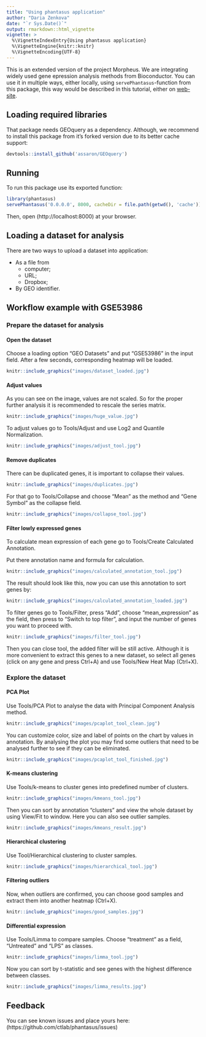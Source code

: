 ```yaml
---
title: "Using phantasus application"
author: "Daria Zenkova"
date: "`r Sys.Date()`"
output: rmarkdown::html_vignette
vignette: >
  %\VignetteIndexEntry{Using phantasus application}
  %\VignetteEngine{knitr::knitr}
  %\VignetteEncoding{UTF-8}
---
```


This is an extended version of the project Morpheus. 
We are integrating widely used gene epression analysis methods 
from Bioconductor. You can use it in multiple ways, either locally, 
using `servePhantasus`-function from this package, this way would be 
described in this tutorial, 
either on [web-site](https://artyomovlab.wustl.edu/phantasus).

## Loading required libraries

That package needs GEOquery as a dependency. Although, we recommend to install 
this package from it's forked version due to its better cache support:
```r
devtools::install_github('assaron/GEOquery')
```

## Running

To run this package use its exported function:
```r
library(phantasus)
servePhantasus('0.0.0.0', 8000, cacheDir = file.path(getwd(), 'cache'))
```
Then, open (http://localhost:8000) at your browser.

## Loading a dataset for analysis

There are two ways to upload a dataset into application:

- As a file from
    - computer;
    - URL;
    - Dropbox;
- By GEO identifier.

## Workflow example with GSE53986

### Prepare the dataset for analysis

#### Open the dataset

Choose a loading option "GEO Datasets" and put "GSE53986" in the input field. 
After a few seconds, corresponding heatmap will be loaded. 
```r
knitr::include_graphics("images/dataset_loaded.jpg")
```

#### Adjust values

As you can see on the image, values are not scaled. 
So for the proper further analysis it is recommended to rescale the 
series matrix.
```r
knitr::include_graphics("images/huge_value.jpg")
```

To adjust values go to Tools/Adjust and use Log2 and Quantile Normalization.
```r
knitr::include_graphics("images/adjust_tool.jpg")
```

#### Remove duplicates

There can be duplicated genes, it is important to collapse their values.

```r
knitr::include_graphics("images/duplicates.jpg")
```

For that go to Tools/Collapse and choose "Mean" as the method and 
"Gene Symbol" as the collapse field.

```r
knitr::include_graphics("images/collapse_tool.jpg")
```

#### Filter lowly expressed genes

To calculate mean expression of each gene go to 
Tools/Create Calculated Annotation.

Put there annotation name and formula for calculation.

```r
knitr::include_graphics("images/calculated_annotation_tool.jpg")
```

The result should look like this, now you can use this annotation 
to sort genes by:

```r
knitr::include_graphics("images/calculated_annotation_loaded.jpg")
```

To filter genes go to Tools/Filter, press "Add", choose "mean_expression" 
as the field, then press to "Switch to top filter", and input the number 
of genes you want to proceed with.

```r
knitr::include_graphics("images/filter_tool.jpg")
```

Then you can close tool, the added filter will be still active. 
Although it is more convenient to extract this genes to a new dataset, 
so select all genes (click on any gene and press Ctrl+A) and 
use Tools/New Heat Map (Ctrl+X).

### Explore the dataset

#### PCA Plot

Use Tools/PCA Plot to analyse the data with 
Principal Component Analysis method. 

```r
knitr::include_graphics("images/pcaplot_tool_clean.jpg")
```

You can customize color, size and label of points on the chart 
by values in annotation. By analysing the plot you may find some outliers 
that need to be analysed further to see if they can be eliminated.

```r
knitr::include_graphics("images/pcaplot_tool_finished.jpg")
```

#### K-means clustering

Use Tools/k-means to cluster genes into predefined number of clusters.

```r
knitr::include_graphics("images/kmeans_tool.jpg")
```

Then you can sort by annotation "clusters" and view the whole dataset 
by using View/Fit to window. Here you can also see outlier samples.

```r
knitr::include_graphics("images/kmeans_result.jpg")
```

#### Hierarchical clustering

Use Tool/Hierarchical clustering to cluster samples. 

```r
knitr::include_graphics("images/hierarchical_tool.jpg")
```

#### Filtering outliers

Now, when outliers are confirmed, you can choose good samples 
and extract them into another heatmap (Ctrl+X).

```r
knitr::include_graphics("images/good_samples.jpg")
```

#### Differential expression

Use Tools/Limma to compare samples. Choose "treatment" as a field, 
"Untreated" and "LPS" as classes.

```r
knitr::include_graphics("images/limma_tool.jpg")
```

Now you can sort by t-statistic and see genes with the highest difference 
between classes.

```r
knitr::include_graphics("images/limma_results.jpg")
```

## Feedback

You can see known issues and place yours here:
(https://github.com/ctlab/phantasus/issues)
